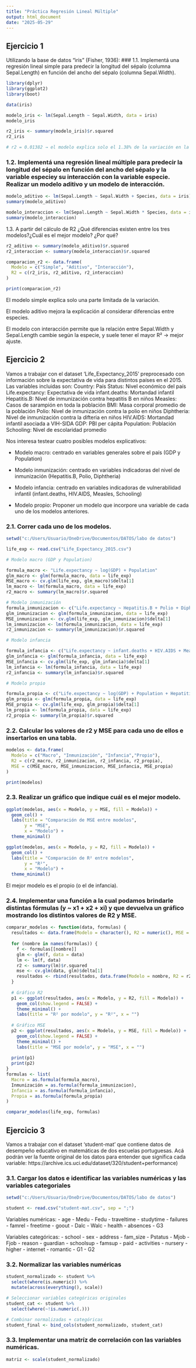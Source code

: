 ---
title: "Práctica Regresión Lineal Múltiple"
output: html_document
date: "2025-05-29"
---

## Ejercicio 1

Utilizando la base de datos “iris” (Fisher, 1936):
### 1.1. Implementá una regresión lineal simple para predecir la longitud del sépalo (columna Sepal.Length) en función del ancho del sépalo (columna Sepal.Width).

```{r}
library(dplyr)
library(ggplot2)
library(boot)

data(iris)

modelo_iris <- lm(Sepal.Length ~ Sepal.Width, data = iris)
modelo_iris

r2_iris <- summary(modelo_iris)$r.squared
r2_iris

# r2 = 0.01382 → el modelo explica solo el 1.38% de la variación en la longitud del sépalo.
```

### 1.2. Implementá una regresión lineal múltiple para predecir la longitud del sépalo en función del ancho del sépalo y la variable especiey su interacción con la variable especie. Realizar un modelo aditivo y un modelo de interacción.

```{r}
modelo_aditivo <- lm(Sepal.Length ~ Sepal.Width + Species, data = iris)
summary(modelo_aditivo)

modelo_interaccion <- lm(Sepal.Length ~ Sepal.Width * Species, data = iris)
summary(modelo_interaccion)
```
1.3. A partir del cálculo de R2 ¿Qué diferencias existen entre los tres modelos?¿Cuál es el mejor modelo?
¿Por qué?

```{r}
r2_aditivo <- summary(modelo_aditivo)$r.squared
r2_interaccion <- summary(modelo_interaccion)$r.squared

comparacion_r2 <- data.frame(
  Modelo = c("Simple", "Aditivo", "Interacción"),
  R2 = c(r2_iris, r2_aditivo, r2_interaccion)
)

print(comparacion_r2)
```
El modelo simple explica solo una parte limitada de la variación.

El modelo aditivo mejora la explicación al considerar diferencias entre especies.

El modelo con interacción permite que la relación entre Sepal.Width y Sepal.Length cambie según la especie, y suele tener el mayor R² → mejor ajuste.

## Ejercicio 2

Vamos a trabajar con el dataset ‘Life_Expectancy_2015’ preprocesado con información sobre la expectativa
de vida para distintos países en el 2015. Las variables incluidas son:
Country: País
Status: Nivel económico del país
Life.expectancy: Expectativa de vida
infant.deaths: Mortandad infantil
Hepatitis.B: Nivel de inmunización contra hepatitis B en niños
Measles: Casos de sarampión en toda la población
BMI: Masa corporal promedio de la población
Polio: Nivel de inmunización contra la polio en niños
Diphtheria: Nivel de inmunización contra la difteria en niños
HIV.AIDS: Mortandad infantil asociada a VIH-SIDA
GDP: PBI per cápita
Population: Población
Schooling: Nivel de escolaridad promedio

Nos interesa testear cuatro posibles modelos explicativos:

  - Modelo macro: centrado en variables generales sobre el país (GDP y Population)

  - Modelo inmunización: centrado en variables indicadoras del nivel de inmunización (Hepatitis.B, Polio, Diphtheria)
  
  - Modelo infancia: centrado en variables indicadoras de vulnerabilidad infantil (infant.deaths, HIV.AIDS, Measles, Schooling)

  - Modelo propio: Proponer un modelo que incorpore una variable de cada uno de los modelos anteriores.


### 2.1. Correr cada uno de los modelos.

```{r}
setwd("c:/Users/Usuario/OneDrive/Documentos/DATOS/labo de datos")

life_exp <- read.csv("Life_Expectancy_2015.csv")

# Modelo macro (GDP y Population)

formula_macro <- "Life.expectancy ~ log(GDP) + Population"
glm_macro <- glm(formula_macro, data = life_exp)
MSE_macro <- cv.glm(life_exp, glm_macro)$delta[1]
lm_macro <- lm(formula_macro, data = life_exp)
r2_macro <- summary(lm_macro)$r.squared

# Modelo inmunización
formula_inmunizacion <- c("Life.expectancy ~ Hepatitis.B + Polio + Diphtheria")
glm_inmunizacion <- glm(formula_inmunizacion, data = life_exp)
MSE_inmunizacion <- cv.glm(life_exp, glm_inmunizacion)$delta[1]
lm_inmunizacion <- lm(formula_inmunizacion, data = life_exp)
r2_inmunizacion <- summary(lm_inmunizacion)$r.squared

# Modelo infancia

formula_infancia <- c("Life.expectancy ~ infant.deaths + HIV.AIDS + Measles + Schooling")
glm_infancia <- glm(formula_infancia, data = life_exp)
MSE_infancia <- cv.glm(life_exp, glm_infancia)$delta[1]
lm_infancia <- lm(formula_infancia, data = life_exp)
r2_infancia <- summary(lm_infancia)$r.squared

# Modelo propio

formula_propia <- c("Life.expectancy ~ log(GDP) + Population + Hepatitis.B + Polio + Diphtheria + infant.deaths + HIV.AIDS + Measles + Schooling")
glm_propia <- glm(formula_propia, data = life_exp)
MSE_propia <- cv.glm(life_exp, glm_propia)$delta[1]
lm_propia <- lm(formula_propia, data = life_exp)
r2_propia <- summary(lm_propia)$r.squared


```

### 2.2. Calcular los valores de r2 y MSE para cada uno de ellos e insertarlos en una tabla.

```{r}
modelos <- data.frame(
  Modelo = c("Macro", "Inmunización", "Infancia","Propio"),
  R2 = c(r2_macro, r2_inmunizacion, r2_infancia, r2_propia),
  MSE = c(MSE_macro, MSE_inmunizacion, MSE_infancia, MSE_propia)
)

print(modelos)
```

### 2.3. Realizar un gráfico que indique cuál es el mejor modelo.

```{r}
ggplot(modelos, aes(x = Modelo, y = MSE, fill = Modelo)) +
  geom_col() +
  labs(title = "Comparación de MSE entre modelos",
       y = "MSE",
       x = "Modelo") +
  theme_minimal()
```

```{r}
ggplot(modelos, aes(x = Modelo, y = R2, fill = Modelo)) +
  geom_col() +
  labs(title = "Comparación de R² entre modelos",
       y = "R²",
       x = "Modelo") +
  theme_minimal()
```
El mejor modelo es el propio (o el de infancia).

### 2.4. Implementar una función a la cual podamos brindarle distintas fórmulas (y ~ x1 + x2 + xi) y que devuelva un gráfico mostrando los distintos valores de R2 y MSE.

```{r}
comparar_modelos <- function(data, formulas) {
  resultados <- data.frame(Modelo = character(), R2 = numeric(), MSE = numeric())
  
  for (nombre in names(formulas)) {
    f <- formulas[[nombre]]
    glm <- glm(f, data = data)
    lm <- lm(f, data)
    r2 <- summary(lm)$r.squared
    mse <- cv.glm(data, glm)$delta[1]
    resultados <- rbind(resultados, data.frame(Modelo = nombre, R2 = r2, MSE = mse))
  }
  
  # Gráfico R2
  p1 <- ggplot(resultados, aes(x = Modelo, y = R2, fill = Modelo)) +
    geom_col(show.legend = FALSE) +
    theme_minimal() +
    labs(title = "R² por modelo", y = "R²", x = "")
  
  # Gráfico MSE
  p2 <- ggplot(resultados, aes(x = Modelo, y = MSE, fill = Modelo)) +
    geom_col(show.legend = FALSE) +
    theme_minimal() +
    labs(title = "MSE por modelo", y = "MSE", x = "")
  
  print(p1)
  print(p2)
}
formulas <- list(
  Macro = as.formula(formula_macro),
  Inmunización = as.formula(formula_inmunizacion),
  Infancia = as.formula(formula_infancia),
  Propia = as.formula(formula_propia)
)

comparar_modelos(life_exp, formulas)

```

## Ejercicio 3

Vamos a trabajar con el dataset ‘student-mat’ que contiene datos de desempeño educativo en matemáticas
de dos escuelas portuguesas. Acá podrán ver la fuente original de los datos para entender que significa cada
variable: https://archive.ics.uci.edu/dataset/320/student+performance)


### 3.1. Cargar los datos e identificar las variables numéricas y las variables categoriales

```{r}
setwd("c:/Users/Usuario/OneDrive/Documentos/DATOS/labo de datos")

student <- read.csv("student-mat.csv", sep = ";")

```

Variables numéricas:
  - age
  - Medu
  - Fedu
  - traveltime
  - studytime
  - failures
  - famrel
  - freetime
  - goout
  - Dalc
  - Walc
  - health
  - absences
  - G3
  
Variables categóricas:
  - school
  - sex
  - address
  - fam_size
  - Pstatus
  - Mjob
  - Fjob
  - reason
  - guardian
  - schoolsup
  - famsup
  - paid
  - activities
  - nursery
  - higher
  - internet
  - romantic
  - G1
  - G2
  
### 3.2. Normalizar las variables numéricas

```{r}

student_normalizado <- student %>%
  select(where(is.numeric)) %>%
  mutate(across(everything(), scale))

# Seleccionar variables categóricas originales
student_cat <- student %>% 
  select(where(~!is.numeric(.)))

# Combinar normalizadas + categóricas
student_final <- bind_cols(student_normalizado, student_cat)
```


### 3.3. Implementar una matríz de correlación con las variables numéricas.

```{r}
matriz <- scale(student_normalizado)
```

